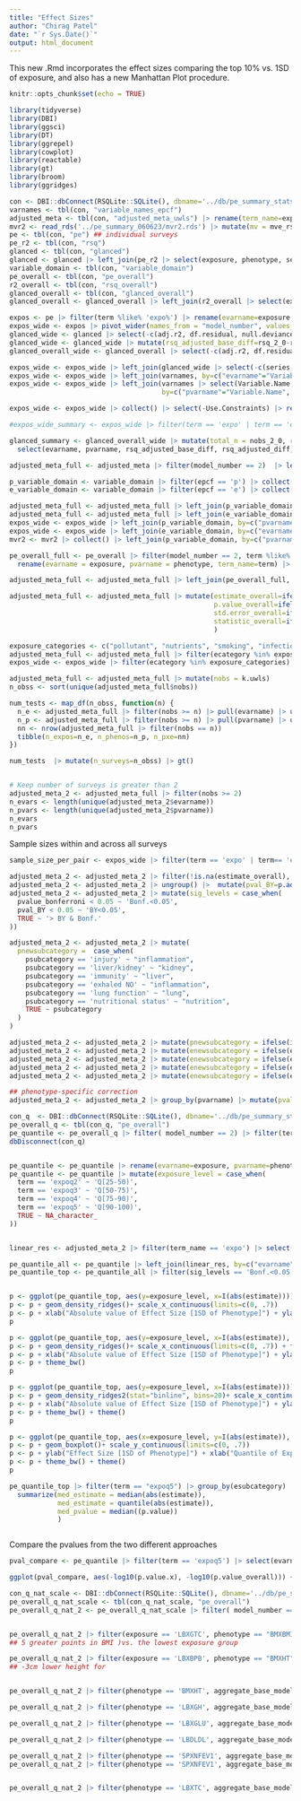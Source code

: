 ```yaml
---
title: "Effect Sizes"
author: "Chirag Patel"
date: "`r Sys.Date()`"
output: html_document
---
```



This new .Rmd incorporates the effect sizes comparing the top 10% vs. 1SD of exposure, and also has a new Manhattan Plot procedure.

```r
knitr::opts_chunk$set(echo = TRUE)
```

```r
library(tidyverse)
library(DBI)
library(ggsci)
library(DT)
library(ggrepel)
library(cowplot)
library(reactable)
library(gt)
library(broom)
library(ggridges)
```



```r
con <- DBI::dbConnect(RSQLite::SQLite(), dbname='../db/pe_summary_stats_08_2024.sqlite')
varnames <- tbl(con, "variable_names_epcf")
adjusted_meta <- tbl(con, "adjusted_meta_uwls") |> rename(term_name=expo_name)
mvr2 <- read_rds('../pe_summary_060623/mvr2.rds') |> mutate(mv = mve_rsq-base_rsq)
pe <- tbl(con, "pe") ## individual surveys
pe_r2 <- tbl(con, "rsq")
glanced <- tbl(con, "glanced")
glanced <- glanced |> left_join(pe_r2 |> select(exposure, phenotype, series, model_number,aggregate_base_model, rsq, adj.r2), by=c("exposure", "phenotype", "model_number", "aggregate_base_model", "series"))
variable_domain <- tbl(con, "variable_domain")
pe_overall <- tbl(con, "pe_overall")
r2_overall <- tbl(con, "rsq_overall")
glanced_overall <- tbl(con, "glanced_overall")
glanced_overall <- glanced_overall |> left_join(r2_overall |> select(exposure, phenotype, model_number,aggregate_base_model, rsq, adj.r2), by=c("exposure", "phenotype", "model_number", "aggregate_base_model"))

```

```r
expos <- pe |> filter(term %like% 'expo%') |> rename(evarname=exposure, pvarname=phenotype)
expos_wide <- expos |> pivot_wider(names_from = "model_number", values_from = c("estimate", "std.error", "statistic", "p.value")) 
glanced_wide <- glanced |> select(-c(adj.r2, df.residual, null.deviance, df.null, deviance)) |> pivot_wider(names_from=c("model_number", "aggregate_base_model"), values_from = c("rsq", "nobs", "AIC", "BIC")) |>  rename(evarname=exposure, pvarname=phenotype)
glanced_wide <- glanced_wide |> mutate(rsq_adjusted_base_diff=rsq_2_0-rsq_2_1, rsq_adjusted_diff = rsq_2_0-rsq_1_0) 
glanced_overall_wide <- glanced_overall |> select(-c(adj.r2, df.residual, null.deviance, df.null, deviance)) |> pivot_wider(names_from=c("model_number", "aggregate_base_model"), values_from = c("rsq", "nobs", "AIC", "BIC")) |>  rename(evarname=exposure, pvarname=phenotype)

expos_wide <- expos_wide |> left_join(glanced_wide |> select(-c(series, log_p, log_e, scaled_p, scaled_e)), by=c("evarname", "pvarname", "exposure_table_name", "phenotype_table_name"))
expos_wide <- expos_wide |> left_join(varnames, by=c("evarname"="Variable.Name", "exposure_table_name"="Data.File.Name"))
expos_wide <- expos_wide |> left_join(varnames |> select(Variable.Name, Data.File.Name, Variable.Description, Data.File.Description), 
                                      by=c("pvarname"="Variable.Name", "phenotype_table_name"="Data.File.Name"))

expos_wide <- expos_wide |> collect() |> select(-Use.Constraints) |> rename(e_data_file_desc=Data.File.Description.x, p_data_file_desc=Data.File.Description.y,e_variable_description=Variable.Description.x, p_variable_description=Variable.Description.y)

#expos_wide_summary <- expos_wide |> filter(term == 'expo' | term == 'expo1' | term == 'expo2') |> group_by(evarname, pvarname) |> summarize(mean_adjusted_base_r2_diff = mean(rsq_adjusted_base_diff), mean_unadjusted_r2_diff=mean(rsq_adjusted_diff), total_n = sum(nobs_2_0)) |> ungroup()

glanced_summary <- glanced_overall_wide |> mutate(total_n = nobs_2_0, rsq_adjusted_base_diff = rsq_2_0-rsq_2_1, rsq_adjusted_diff=rsq_2_0-rsq_1_0) |> 
  select(evarname, pvarname, rsq_adjusted_base_diff, rsq_adjusted_diff, total_n)

adjusted_meta_full <- adjusted_meta |> filter(model_number == 2)  |> left_join(glanced_summary, by=c("evarname", "pvarname")) |> collect() ## fully adjusted model

p_variable_domain <- variable_domain |> filter(epcf == 'p') |> collect() |> group_by(Variable.Name) |> summarise(pvardesc=first(Variable.Description),pcategory=first(category),psubcategory=first(subcategory))
e_variable_domain <- variable_domain |> filter(epcf == 'e') |> collect() |> group_by(Variable.Name) |> summarise(evardesc=first(Variable.Description),ecategory=first(category),esubcategory=first(subcategory))

adjusted_meta_full <- adjusted_meta_full |> left_join(p_variable_domain, by=c("pvarname"="Variable.Name"))
adjusted_meta_full <- adjusted_meta_full |> left_join(e_variable_domain, by=c("evarname"="Variable.Name"))
expos_wide <- expos_wide |> left_join(p_variable_domain, by=c("pvarname"="Variable.Name"))
expos_wide <- expos_wide |> left_join(e_variable_domain, by=c("evarname"="Variable.Name"))
mvr2 <- mvr2 |> collect() |> left_join(p_variable_domain, by=c("pvarname"="Variable.Name"))

pe_overall_full <- pe_overall |> filter(model_number == 2, term %like% "expo%") |> select(term, estimate, std.error, statistic, p.value, exposure, phenotype) |> 
  rename(evarname = exposure, pvarname = phenotype, term_name=term) |> collect()

adjusted_meta_full <- adjusted_meta_full |> left_join(pe_overall_full, by=c("term_name", "evarname", "pvarname"), suffix=c("", "_overall"))

adjusted_meta_full <- adjusted_meta_full |> mutate(estimate_overall=ifelse(k.uwls == 1, estimate.uwls, estimate), 
                                                   p.value_overall=ifelse(k.uwls == 1, p.value.uwls, p.value),
                                                   std.error_overall=ifelse(k.uwls == 1, std.error.uwls, std.error), 
                                                   statistic_overall=ifelse(k.uwls == 1, statistic.uwls, statistic)
                                                   )
```

```r
exposure_categories <- c("pollutant", "nutrients", "smoking", "infection")
adjusted_meta_full <- adjusted_meta_full |> filter(ecategory %in% exposure_categories)
expos_wide <- expos_wide |> filter(ecategory %in% exposure_categories)

```


```r
adjusted_meta_full <- adjusted_meta_full |> mutate(nobs = k.uwls)
n_obss <- sort(unique(adjusted_meta_full$nobs))

num_tests <- map_df(n_obss, function(n) {
  n_e <- adjusted_meta_full |> filter(nobs >= n) |> pull(evarname) |> unique() |> length()
  n_p <- adjusted_meta_full |> filter(nobs >= n) |> pull(pvarname) |> unique() |> length()
  nn <- nrow(adjusted_meta_full |> filter(nobs == n))
  tibble(n_expos=n_e, n_phenos=n_p, n_pxe=nn)
})

num_tests  |> mutate(n_surveys=n_obss) |> gt()



```

```r
# Keep number of surveys is greater than 2
adjusted_meta_2 <- adjusted_meta_full |> filter(nobs >= 2)
n_evars <- length(unique(adjusted_meta_2$evarname))
n_pvars <- length(unique(adjusted_meta_2$pvarname))
n_evars
n_pvars
```

Sample sizes within and across all surveys
```r
sample_size_per_pair <- expos_wide |> filter(term == 'expo' | term== 'expo1') |> group_by(evarname, pvarname) |> summarize(total_n=sum(nobs_2_0), n_surveys=n(), median_n=median(nobs_2_0))

```

```r
adjusted_meta_2 <- adjusted_meta_2 |> filter(!is.na(estimate_overall), !is.na(p.value_overall))
adjusted_meta_2 <- adjusted_meta_2 |> ungroup() |>  mutate(pval_BY=p.adjust(p.value_overall, method="BY"), pvalue_bonferroni=p.adjust(p.value_overall, method="bonferroni"))
adjusted_meta_2 <- adjusted_meta_2 |> mutate(sig_levels = case_when(
  pvalue_bonferroni < 0.05 ~ 'Bonf.<0.05',
  pval_BY < 0.05 ~ 'BY<0.05',
  TRUE ~ '> BY & Bonf.'
))
```



```r

adjusted_meta_2 <- adjusted_meta_2 |> mutate(
  pnewsubcategory =  case_when(
    psubcategory == 'injury' ~ "inflammation",
    psubcategory == 'liver/kidney' ~ "kidney",
    psubcategory == 'immunity' ~ "liver",
    psubcategory == 'exhaled NO' ~ "inflammation",
    psubcategory == 'lung function' ~ "lung",
    psubcategory == 'nutritional status' ~ "nutrition",
    TRUE ~ psubcategory
  )
)

adjusted_meta_2 <- adjusted_meta_2 |> mutate(pnewsubcategory = ifelse(is.na(pnewsubcategory), pcategory, pnewsubcategory))
adjusted_meta_2 <- adjusted_meta_2 |> mutate(enewsubcategory = ifelse(ecategory == 'infection', 'infection', esubcategory))
adjusted_meta_2 <- adjusted_meta_2 |> mutate(enewsubcategory = ifelse(enewsubcategory == 'pyrethoid', 'pyrethroid', enewsubcategory)) 
adjusted_meta_2 <- adjusted_meta_2 |> mutate(enewsubcategory = ifelse(enewsubcategory == 'amine' | enewsubcategory == 'amide', 'amine/amide', enewsubcategory))
adjusted_meta_2 <- adjusted_meta_2 |> mutate(enewsubcategory = ifelse(enewsubcategory == 'deet', 'amine/amide', enewsubcategory))

```

```r
## phenotype-specific correction
adjusted_meta_2 <- adjusted_meta_2 |> group_by(pvarname) |> mutate(pval_BY_pheno=p.adjust(p.value_overall, method="BY")) |> ungroup()
```



```r
con_q  <- DBI::dbConnect(RSQLite::SQLite(), dbname='../db/pe_summary_stats_percentile_10_2024.sqlite')
pe_overall_q <- tbl(con_q, "pe_overall")
pe_quantile <- pe_overall_q |> filter( model_number == 2) |> filter(term == 'expoq2' | term =='expoq3' | term == 'expoq4' | term=='expoq5') |> collect()
dbDisconnect(con_q)


pe_quantile <- pe_quantile |> rename(evarname=exposure, pvarname=phenotype)
pe_quantile <- pe_quantile |> mutate(exposure_level = case_when(
  term == 'expoq2' ~ 'Q[25-50)',
  term == 'expoq3' ~ 'Q[50-75)',
  term == 'expoq4' ~ 'Q[75-90)',
  term == 'expoq5' ~ 'Q[90-100)',
  TRUE ~ NA_character_
))


linear_res <- adjusted_meta_2 |> filter(term_name == 'expo') |> select(evarname, pvarname, estimate_overall, sig_levels, ecategory, esubcategory, pcategory, psubcategory, enewsubcategory, pnewsubcategory)

pe_quantile_all <- pe_quantile |> left_join(linear_res, by=c("evarname", "pvarname"))
pe_quantile_top <- pe_quantile_all |> filter(sig_levels == 'Bonf.<0.05')


p <- ggplot(pe_quantile_top, aes(y=exposure_level, x=I(abs(estimate))))
p <- p + geom_density_ridges()+ scale_x_continuous(limits=c(0, .7))
p <- p + xlab("Absolute value of Effect Size [1SD of Phenotype]") + ylab("Quantile of Exposure")
p

p <- ggplot(pe_quantile_top, aes(y=exposure_level, x=I(abs(estimate)), fill=ecategory))
p <- p + geom_density_ridges()+ scale_x_continuous(limits=c(0, .7)) + facet_grid(pnewsubcategory~enewsubcategory) + scale_fill_tron()
p <- p + xlab("Absolute value of Effect Size [1SD of Phenotype]") + ylab("Quantile of Exposure")
p <- p + theme_bw()
p

p <- ggplot(pe_quantile_top, aes(y=exposure_level, x=I(abs(estimate))))
p <- p + geom_density_ridges2(stat="binline", bins=20)+ scale_x_continuous(limits=c(0, .7)) + facet_grid(~pnewsubcategory) +scale_fill_tron()
p <- p + xlab("Absolute value of Effect Size [1SD of Phenotype]") + ylab("Quantile of Exposure")
p <- p + theme_bw() + theme()
p

p <- ggplot(pe_quantile_top, aes(x=exposure_level, y=I(abs(estimate)), fill=pnewsubcategory))
p <- p + geom_boxplot()+ scale_y_continuous(limits=c(0, .7))
p <- p + ylab("Effect Size [1SD of Phenotype]") + xlab("Quantile of Exposure")
p <- p + theme_bw() + theme()
p

```


```r

pe_quantile_top |> filter(term == "expoq5") |> group_by(esubcategory) |> 
  summarize(med_estimate = median(abs(estimate)),
            med_estimate = quantile(abs(estimate)),
            med_pvalue = median((p.value))
            )



```

Compare the pvalues from the two different approaches

```r

pval_compare <- pe_quantile |> filter(term == 'expoq5') |> select(evarname, pvarname, estimate, p.value) |> right_join(adjusted_meta_2, by=c("evarname", "pvarname"))

ggplot(pval_compare, aes(-log10(p.value.x), -log10(p.value_overall))) + geom_point()
```



```r
con_q_nat_scale <- DBI::dbConnect(RSQLite::SQLite(), dbname='../db/pe_summary_stats_percentile_noscale_p_10_2024.sqlite')
pe_overall_q_nat_scale <- tbl(con_q_nat_scale, "pe_overall")
pe_overall_q_nat_2 <- pe_overall_q_nat_scale |> filter( model_number == 2)


pe_overall_q_nat_2 |> filter(exposure == 'LBXGTC', phenotype == "BMXBMI", aggregate_base_model == 0)
## 5 greater points in BMI )vs. the lowest exposure group

pe_overall_q_nat_2 |> filter(exposure == 'LBXBPB', phenotype == "BMXHT", aggregate_base_model == 0)
## -3cm lower height for


pe_overall_q_nat_2 |> filter(phenotype == 'BMXHT', aggregate_base_model==0, term == 'expoq5') |> ggplot(aes(estimate)) + geom_histogram() + xlab("Height (cm)")

pe_overall_q_nat_2 |> filter(phenotype == 'LBXGH', aggregate_base_model==0, term == 'expoq5') |> ggplot(aes(estimate)) + geom_histogram() + xlab("Hemoglobin A1C%")

pe_overall_q_nat_2 |> filter(phenotype == 'LBXGLU', aggregate_base_model==0, term == 'expoq5') |> ggplot(aes(estimate)) + geom_histogram() + xlab("Fasting Glucose (mg/dL)")

pe_overall_q_nat_2 |> filter(phenotype == 'LBDLDL', aggregate_base_model==0, term == 'expoq5') |> ggplot(aes(estimate)) + geom_histogram() + xlab("LDL Cholesterol (mg/dL)")

pe_overall_q_nat_2 |> filter(phenotype == 'SPXNFEV1', aggregate_base_model==0, term == 'expoq5') |> ggplot(aes(estimate)) + geom_histogram() + xlab("FEV1")
pe_overall_q_nat_2 |> filter(phenotype == 'SPXNFEV1', aggregate_base_model==0, term == 'expoq5') |> arrange(statistic)


pe_overall_q_nat_2 |> filter(phenotype == 'LBXTC', aggregate_base_model==0, term == 'expoq5') |> ggplot(aes(estimate)) + geom_histogram() + xlab("Total Cholesterol (mg/dL)") + theme_bw()


```
